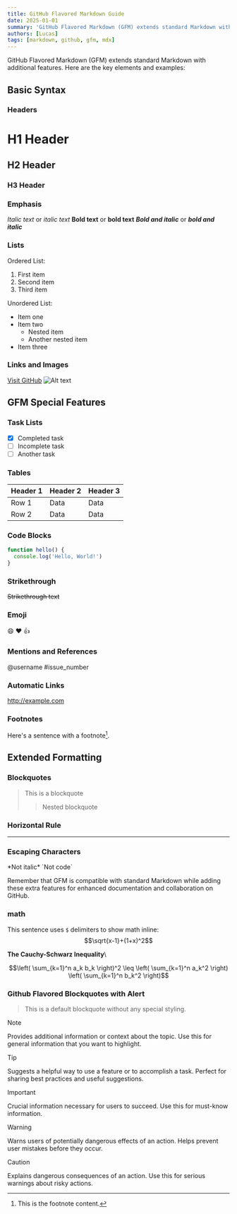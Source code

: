 ```yaml
---
title: GitHub Flavored Markdown Guide
date: 2025-01-01
summary: 'GitHub Flavored Markdown (GFM) extends standard Markdown with additional features. '
authors: [Lucas]
tags: [markdown, github, gfm, mdx]
---
```


<MdxSeriesNav currentPost={props.path} />

GitHub Flavored Markdown (GFM) extends standard Markdown with additional features. Here are the key elements and examples:

## Basic Syntax

### Headers

# H1 Header

## H2 Header

### H3 Header

### Emphasis

_Italic text_ or _italic text_
**Bold text** or **bold text**
**_Bold and italic_** or **_bold and italic_**

### Lists

Ordered List:

1. First item
2. Second item
3. Third item

Unordered List:

- Item one
- Item two
  - Nested item
  - Another nested item
- Item three

### Links and Images

[Visit GitHub](https://github.com)
![Alt text](https://upload.wikimedia.org/wikipedia/commons/thumb/4/48/Markdown-mark.svg/350px-Markdown-mark.svg.png)

## GFM Special Features

### Task Lists

- [x] Completed task
- [ ] Incomplete task
- [ ] Another task

### Tables

| Header 1 | Header 2 | Header 3 |
| -------- | -------- | -------- |
| Row 1    | Data     | Data     |
| Row 2    | Data     | Data     |

### Code Blocks

```javascript
function hello() {
  console.log('Hello, World!')
}
```

### Strikethrough

~~Strikethrough text~~

### Emoji

:smile: :heart: :thumbsup:

### Mentions and References

@username
#issue_number

### Automatic Links

http://example.com

### Footnotes

Here's a sentence with a footnote[^1].

[^1]: This is the footnote content.

## Extended Formatting

### Blockquotes

> This is a blockquote
>
> > Nested blockquote

### Horizontal Rule

---

### Escaping Characters

\*Not italic\*
\`Not code\`

Remember that GFM is compatible with standard Markdown while adding these extra features for enhanced documentation and collaboration on GitHub.

### math

This sentence uses `$` delimiters to show math inline:
$$\sqrt{x-1}+(1+x)^2$$

**The Cauchy-Schwarz Inequality**\

$$\left( \sum_{k=1}^n a_k b_k \right)^2 \leq \left( \sum_{k=1}^n a_k^2 \right) \left( \sum_{k=1}^n b_k^2 \right)$$

### Github Flavored Blockquotes with Alert

> This is a default blockquote without any special styling.

> [!NOTE]
> Provides additional information or context about the topic.
> Use this for general information that you want to highlight.

> [!TIP]
> Suggests a helpful way to use a feature or to accomplish a task.
> Perfect for sharing best practices and useful suggestions.

> [!IMPORTANT]
> Crucial information necessary for users to succeed.
> Use this for must-know information.

> [!WARNING]
> Warns users of potentially dangerous effects of an action.
> Helps prevent user mistakes before they occur.

> [!CAUTION]
> Explains dangerous consequences of an action.
> Use this for serious warnings about risky actions.
